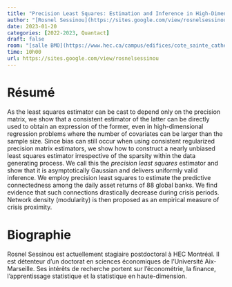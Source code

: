 ```yaml
---
title: "Precision Least Squares: Estimation and Inference in High-Dimensional Linear Regression Models"
author: "[Rosnel Sessinou](https://sites.google.com/view/rosnelsessinou)"
date: 2023-01-20
categories: [2022-2023, Quantact]
draft: false
room: "[salle BMO](https://www.hec.ca/campus/edifices/cote_sainte_catherine/1er_etage/salles_cours/bmo.html)"
time: 10h00
url: https://sites.google.com/view/rosnelsessinou
---
```


# Résumé

As the least squares estimator can be cast to depend only on the precision matrix, we show that a consistent estimator of the latter can be directly used to obtain an expression of the former, even in high-dimensional regression problems where the number of covariates can be larger than the sample size. Since bias can still occur when using consistent regularized precision matrix estimators, we show how to construct a nearly unbiased least squares estimator irrespective of the sparsity within the data generating process. We call this the *precision least squares* estimator and show that it is asymptotically Gaussian and delivers uniformly valid inference. We employ precision least squares to estimate the predictive connectedness among the daily asset returns of 88 global banks. We find evidence that such connections drastically decrease during crisis periods. Network density (modularity) is then proposed as an empirical measure of crisis proximity.



# Biographie

Rosnel Sessinou est actuellement stagiaire postdoctoral à HEC Montréal. Il est détenteur d’un doctorat en sciences économiques de l’Université Aix-Marseille. Ses intérêts de recherche portent sur l’économétrie, la finance, l’apprentissage statistique et la statistique en haute-dimension.


